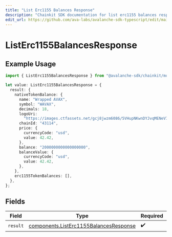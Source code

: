 ```yaml
---
title: "List Erc1155 Balances Response"
description: "Chainkit SDK documentation for list erc1155 balances response"
edit_url: https://github.com/ava-labs/avalanche-sdk-typescript/edit/main/chainkit/docs/models/operations/listerc1155balancesresponse.md
---
```


# ListErc1155BalancesResponse

## Example Usage

```typescript
import { ListErc1155BalancesResponse } from "@avalanche-sdk/chainkit/models/operations";

let value: ListErc1155BalancesResponse = {
  result: {
    nativeTokenBalance: {
      name: "Wrapped AVAX",
      symbol: "WAVAX",
      decimals: 18,
      logoUri:
        "https://images.ctfassets.net/gcj8jwzm6086/5VHupNKwnDYJvqMENeV7iJ/fdd6326b7a82c8388e4ee9d4be7062d4/avalanche-avax-logo.svg",
      chainId: "43114",
      price: {
        currencyCode: "usd",
        value: 42.42,
      },
      balance: "2000000000000000000",
      balanceValue: {
        currencyCode: "usd",
        value: 42.42,
      },
    },
    erc1155TokenBalances: [],
  },
};
```

## Fields

| Field                                                                                            | Type                                                                                             | Required                                                                                         | Description                                                                                      |
| ------------------------------------------------------------------------------------------------ | ------------------------------------------------------------------------------------------------ | ------------------------------------------------------------------------------------------------ | ------------------------------------------------------------------------------------------------ |
| `result`                                                                                         | [components.ListErc1155BalancesResponse](https://github.com/ava-labs/avalanche-sdk-typescript/blob/main/chainkit/models/components/listerc1155balancesresponse.md) | :heavy_check_mark:                                                                               | N/A                                                                                              |